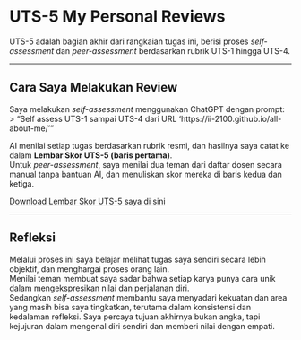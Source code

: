 # UTS-5 My Personal Reviews

UTS-5 adalah bagian akhir dari rangkaian tugas ini, berisi proses *self-assessment* dan *peer-assessment* berdasarkan rubrik UTS-1 hingga UTS-4.

---

## Cara Saya Melakukan Review
Saya melakukan *self-assessment* menggunakan ChatGPT dengan prompt:
> "Self assess UTS-1 sampai UTS-4 dari URL 'https://ii-2100.github.io/all-about-me/'"

AI menilai setiap tugas berdasarkan rubrik resmi, dan hasilnya saya catat ke dalam **Lembar Skor UTS-5 (baris pertama)**.  
Untuk *peer-assessment*, saya menilai dua teman dari daftar dosen secara manual tanpa bantuan AI, dan menuliskan skor mereka di baris kedua dan ketiga.

[Download Lembar Skor UTS-5 saya di sini](UTS-5/skor_uts.xlsx)

---

## Refleksi
Melalui proses ini saya belajar melihat tugas saya sendiri secara lebih objektif, dan menghargai proses orang lain.  
Menilai teman membuat saya sadar bahwa setiap karya punya cara unik dalam mengekspresikan nilai dan perjalanan diri.  
Sedangkan *self-assessment* membantu saya menyadari kekuatan dan area yang masih bisa saya tingkatkan, terutama dalam konsistensi dan kedalaman refleksi. Saya percaya tujuan akhirnya bukan angka, tapi kejujuran dalam mengenal diri sendiri dan memberi nilai dengan empati.
